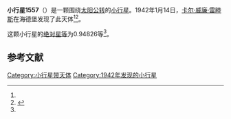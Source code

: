 {{Infobox planet
| bgcolour = #FFFFC0
| name = 1557 Roehla
| symbol = 
| image = 
| caption = 
| discovery = yes
| discovery_ref = 
| discoverer = [[卡尔·威廉·雷睦斯|卡尔·威廉·雷睦斯]]
| discovery_site = [[海德堡|海德堡]] 
| discovered = 1942年1月14日
| designations = yes
| mp_name = 
| named_after = 
| alt_names = 1942 AD/ 1930 YS / 1950 RF1 / A903 SB
| mp_category = [[主带小行星|主带小行星]]
| orbit_ref = <ref name="a">[http://ssd.jpl.nasa.gov/sbdb.cgi?sstr=1557 1557 Roehla] {{Wayback|url=http://ssd.jpl.nasa.gov/sbdb.cgi?sstr=1557 |date=20201119145355 }}，小行星數據庫瀏覽器（JPL Small-Body Database Browser）－[[美国国家航空航天局|美国国家航空航天局]]喷气推进实验室</ref>
| epoch = 2456400.5 (2013年4月18日更新)
| aphelion = {{convert|3.3181237|AU|km|3|abbr=on|lk=out}}
| perihelion = {{convert|2.7037493|AU|km|3|abbr=on}}
| semimajor = {{convert|3.0109365|AU|km|3|abbr=on}}
| eccentricity = 0.1020238
| period = 1908.318344 [[日|日]]<br />5.22[[儒略年|儒略年]]
| avg_speed = 
| inclination = 10.28875
| asc_node = 355.32118
| mean_anomaly = 
| arg_peri = 0.94826
| satellites = 
| physical_characteristics = yes
| dimensions = 
| mass = 
| density = 
| surface_grav = 
| escape_velocity = 
| sidereal_day = 
| axial_tilt = 
| pole_ecliptic_lat = 
| pole_ecliptic_lon = 
| albedo = 
| temperatures= 
| temp_name1 = 
| mean_temp_1 = 
| max_temp_1 = 
| temp_name2 = 
| max_temp_2 = 
| spectral_type = 
| abs_magnitude = 0.94826
}}

'''小行星1557'''（{{lang-en|1557 Roehla}}）是一颗围绕[[太阳|太阳]][[公转|公转]]的[[小行星|小行星]]。1942年1月14日，[[卡尔·威廉·雷睦斯|卡尔·威廉·雷睦斯]]在海德堡发现了此天体<ref name="a" /><ref>{{cite news|title=小行星列表|url=http://cfa-www.harvard.edu/iau/lists/NumberedMPs.txt|accessdate=2013-07-08|newspaper=哈佛大学|archive-date=2008-05-17|archive-url=https://web.archive.org/web/20080517010638/http://cfa-www.harvard.edu/iau/lists/NumberedMPs.txt|dead-url=no}}</ref>。

这颗小行星的[[绝对星等|绝对星等]]为0.94826等<ref name="a" />。

==参考文献==
{{reflist}}
{{Minor Planet Number|[[小行星1556|小行星1556]]|[[小行星1558|小行星1558]]}}

{{小天体}}

[[Category:小行星带天体|Category:小行星带天体]]
[[Category:1942年发现的小行星|Category:1942年发现的小行星]]

{{asteroid-stub}}